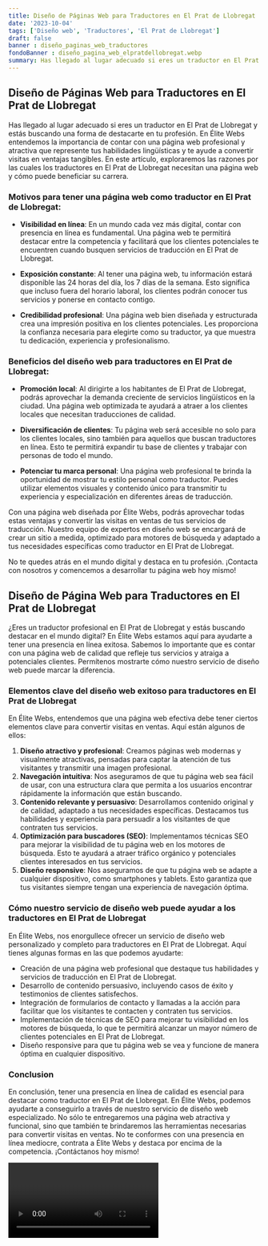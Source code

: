 ```yaml
---
title: Diseño de Páginas Web para Traductores en El Prat de Llobregat
date: '2023-10-04'
tags: ['Diseño web', 'Traductores', 'El Prat de Llobregat']
draft: false
banner : diseño_paginas_web_traductores
fondoBanner : diseño_pagina_web_elpratdellobregat.webp
summary: Has llegado al lugar adecuado si eres un traductor en El Prat de Llobregat y estás buscando una forma de destacarte en tu profesión. En Élite Webs entendemos la importancia de contar con una página web profesional y atractiva que represente tus habilidades lingüísticas y te ayude a convertir visitas en ventajas tangibles. En este artículo, exploraremos las razones por las cuales los traductores en El Prat de Llobregat necesitan una página web y cómo puede beneficiar su carrera.
---
```


## Diseño de Páginas Web para Traductores en El Prat de Llobregat

Has llegado al lugar adecuado si eres un traductor en El Prat de Llobregat y estás buscando una forma de destacarte en tu profesión. En Élite Webs entendemos la importancia de contar con una página web profesional y atractiva que represente tus habilidades lingüísticas y te ayude a convertir visitas en ventajas tangibles. En este artículo, exploraremos las razones por las cuales los traductores en El Prat de Llobregat necesitan una página web y cómo puede beneficiar su carrera.

### Motivos para tener una página web como traductor en El Prat de Llobregat:

- **Visibilidad en línea**: En un mundo cada vez más digital, contar con presencia en línea es fundamental. Una página web te permitirá destacar entre la competencia y facilitará que los clientes potenciales te encuentren cuando busquen servicios de traducción en El Prat de Llobregat.

- **Exposición constante**: Al tener una página web, tu información estará disponible las 24 horas del día, los 7 días de la semana. Esto significa que incluso fuera del horario laboral, los clientes podrán conocer tus servicios y ponerse en contacto contigo.

- **Credibilidad profesional**: Una página web bien diseñada y estructurada crea una impresión positiva en los clientes potenciales. Les proporciona la confianza necesaria para elegirte como su traductor, ya que muestra tu dedicación, experiencia y profesionalismo.

### Beneficios del diseño web para traductores en El Prat de Llobregat:

- **Promoción local**: Al dirigirte a los habitantes de El Prat de Llobregat, podrás aprovechar la demanda creciente de servicios lingüísticos en la ciudad. Una página web optimizada te ayudará a atraer a los clientes locales que necesitan traducciones de calidad.

- **Diversificación de clientes**: Tu página web será accesible no solo para los clientes locales, sino también para aquellos que buscan traductores en línea. Esto te permitirá expandir tu base de clientes y trabajar con personas de todo el mundo.

- **Potenciar tu marca personal**: Una página web profesional te brinda la oportunidad de mostrar tu estilo personal como traductor. Puedes utilizar elementos visuales y contenido único para transmitir tu experiencia y especialización en diferentes áreas de traducción.

Con una página web diseñada por Élite Webs, podrás aprovechar todas estas ventajas y convertir las visitas en ventas de tus servicios de traducción. Nuestro equipo de expertos en diseño web se encargará de crear un sitio a medida, optimizado para motores de búsqueda y adaptado a tus necesidades específicas como traductor en El Prat de Llobregat.

No te quedes atrás en el mundo digital y destaca en tu profesión. ¡Contacta con nosotros y comencemos a desarrollar tu página web hoy mismo!

<GifSeo />

<Cta />

## Diseño de Página Web para Traductores en El Prat de Llobregat

¿Eres un traductor profesional en El Prat de Llobregat y estás buscando destacar en el mundo digital? En Élite Webs estamos aquí para ayudarte a tener una presencia en línea exitosa. Sabemos lo importante que es contar con una página web de calidad que refleje tus servicios y atraiga a potenciales clientes. Permítenos mostrarte cómo nuestro servicio de diseño web puede marcar la diferencia.

### Elementos clave del diseño web exitoso para traductores en El Prat de Llobregat

En Élite Webs, entendemos que una página web efectiva debe tener ciertos elementos clave para convertir visitas en ventas. Aquí están algunos de ellos:

1. **Diseño atractivo y profesional**: Creamos páginas web modernas y visualmente atractivas, pensadas para captar la atención de tus visitantes y transmitir una imagen profesional.
2. **Navegación intuitiva**: Nos aseguramos de que tu página web sea fácil de usar, con una estructura clara que permita a los usuarios encontrar rápidamente la información que están buscando.
3. **Contenido relevante y persuasivo**: Desarrollamos contenido original y de calidad, adaptado a tus necesidades específicas. Destacamos tus habilidades y experiencia para persuadir a los visitantes de que contraten tus servicios.
4. **Optimización para buscadores (SEO)**: Implementamos técnicas SEO para mejorar la visibilidad de tu página web en los motores de búsqueda. Esto te ayudará a atraer tráfico orgánico y potenciales clientes interesados en tus servicios.
5. **Diseño responsive**: Nos aseguramos de que tu página web se adapte a cualquier dispositivo, como smartphones y tablets. Esto garantiza que tus visitantes siempre tengan una experiencia de navegación óptima.

### Cómo nuestro servicio de diseño web puede ayudar a los traductores en El Prat de Llobregat

En Élite Webs, nos enorgullece ofrecer un servicio de diseño web personalizado y completo para traductores en El Prat de Llobregat. Aquí tienes algunas formas en las que podemos ayudarte:

- Creación de una página web profesional que destaque tus habilidades y servicios de traducción en El Prat de Llobregat.
- Desarrollo de contenido persuasivo, incluyendo casos de éxito y testimonios de clientes satisfechos.
- Integración de formularios de contacto y llamadas a la acción para facilitar que los visitantes te contacten y contraten tus servicios.
- Implementación de técnicas de SEO para mejorar tu visibilidad en los motores de búsqueda, lo que te permitirá alcanzar un mayor número de clientes potenciales en El Prat de Llobregat.
- Diseño responsive para que tu página web se vea y funcione de manera óptima en cualquier dispositivo.

### Conclusion

En conclusión, tener una presencia en línea de calidad es esencial para destacar como traductor en El Prat de Llobregat. En Élite Webs, podemos ayudarte a conseguirlo a través de nuestro servicio de diseño web especializado. No sólo te entregaremos una página web atractiva y funcional, sino que también te brindaremos las herramientas necesarias para convertir visitas en ventas. No te conformes con una presencia en línea mediocre, contrata a Élite Webs y destaca por encima de la competencia. ¡Contáctanos hoy mismo!

<Video />

<CtaBot job='Traductores' city='El Prat de Llobregat'/>

<Gmaps query='El Prat de Llobregat+españa+maps' />
